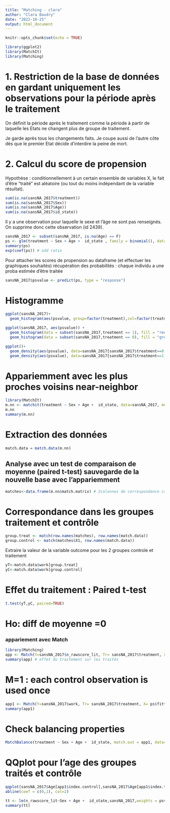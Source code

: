 ```yaml
---
title: "Matching - clara"
author: "Clara Baudry"
date: "2022-10-25"
output: html_document
---
```


```r
knitr::opts_chunk$set(echo = TRUE)
```

```r
library(ggplot2)
library(MatchIt)
library(Matching)
```


# 1. Restriction de la base de données en gardant uniquement les observations pour la période après le traitement
On définit la période après le traitement comme la période à partir de laquelle les Etats ne changent plus de groupe de traitement. 

Je garde après tous les changements faits. Je coupe aussi de l'autre côte dès que le premier Etat décide d'interdire la peine de mort.

# 2. Calcul du score de propension
Hypothèse : conditionnellement à un certain ensemble de variables X, le fait d'être "traité" est aléatoire (ou tout du moins indépendant  de la variable  résultat).

```r
sum(is.na(sansNA_2017$treatment))
sum(is.na(sansNA_2017$Sex))
sum(is.na(sansNA_2017$Age))
sum(is.na(sansNA_2017$id_state))
```
Il y a une observation pour laquelle le sexe et l'âge ne sont pas renseignés. On supprime donc cette observation (id 2439).

```r
sansNA_2017 <- subset(sansNA_2017, is.na(Age) == F)
ps <- glm(treatment ~ Sex + Age +  id_state , family = binomial(), data=sansNA_2017)
summary(ps)
exp(coef(ps)) # odd ratio
```

Pour attacher les scores de propension au dataframe (et effectuer les graphiques souhaités) récupération des probabilités : chaque individu a une proba estimée d'être traitée
```r
sansNA_2017$psvalue <- predict(ps, type = "response")
```


# Histogramme
```r
ggplot(sansNA_2017)+
  geom_histogram(aes(psvalue, group=factor(treatment),col=factor(treatment)))

ggplot(sansNA_2017, aes(psvalue)) + 
  geom_histogram(data = subset(sansNA_2017,treatment == 1), fill = "red", alpha = 0.2) + 
  geom_histogram(data = subset(sansNA_2017,treatment == 0), fill = "green", alpha = 0.2)

ggplot()+
  geom_density(aes(psvalue), data=sansNA_2017[sansNA_2017$treatment==0,], col="red")+
  geom_density(aes(psvalue), data=sansNA_2017[sansNA_2017$treatment==1,], col="green")
```

# Appariemment avec les plus proches voisins near-neighbor
```r
library(MatchIt)
m.nn <- matchit(treatment ~ Sex + Age +  id_state, data=sansNA_2017, method= "nearest",ratio=2)
m.nn
summary(m.nn)
```


# Extraction des données
```r
match.data = match.data(m.nn)
```


## Analyse avec un test de comparaison de moyenne (paired t-test) sauvegarde de la nouvelle base avec l'appariemment
```r
matches<-data.frame(m.nn$match.matrix) # 2colonnes de correspondance car ratio=2
```


# Correspondance dans les groupes traitement et contrôle  
```r
group.treat <- match(row.names(matches), row.names(match.data))
group.control <- match(matches$X1, row.names(match.data))
```

Extraire la valeur de la variable outcome pour les 2 groupes controle et traitement
```r
yT<-match.data$work[group.treat]
yC<-match.data$work[group.control]
```


# Effet du traitement : Paired t-test
```r
t.test(yT,yC, paired=TRUE)
```

# Ho: diff de moyenne =0



### appariement avec Match ###
```r
library(Matching)
app <- Match(Y=sansNA_2017$n_rawscore_lit, Tr= sansNA_2017$treatment, X= ps$fitted)
summary(app) # effet du traitement sur les traités
```


# M=1 : each control observation is used once
```r
app1 <- Match(Y=sansNA_2017$work, Tr= sansNA_2017$treatment, X= ps$fitted, replace=F)
summary(app1)
```

# Check balancing properties
```r
MatchBalance(treatment ~ Sex + Age +  id_state, match.out = app1, data=sansNA_2017)
```

# QQplot pour l'age des groupes traités et contrôle
```r
qqplot(sansNA_2017$Age[app1$index.control],sansNA_2017$Age[app1$index.treated])
abline(coef = c(0,1), col=2)

tt <- lm(n_rawscore_lit~Sex + Age +  id_state,sansNA_2017,weights = psvalue)
summary(tt)
```



